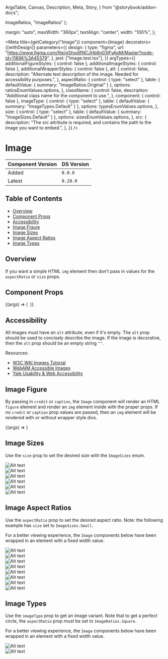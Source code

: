   ArgsTable,
  Canvas,
  Description,
  Meta,
  Story,
} from "@storybook/addon-docs";


  ImageRatios,
  "ImageRatios"
);

  margin: "auto",
  maxWidth: "360px",
  textAlign: "center",
  width: "100%",
};

<Meta
  title={getCategory("Image")}
  component={Image}
  decorators={[withDesign]}
  parameters={{
    design: {
      type: "figma",
      url: "https://www.figma.com/file/qShodlfNCJHb8n03IFyApM/Master?node-id=11896%3A45379",
    },
    jest: ["Image.test.tsx"],
  }}
  argTypes={{
    additionalFigureStyles: { control: false },
    additionalImageStyles: { control: false },
    additionalWrapperStyles: { control: false },
    alt: {
      control: false,
      description:
        "Alternate text description of the image. Needed for accessibility purposes.",
    },
    aspectRatio: {
      control: { type: "select" },
      table: { defaultValue: { summary: "ImageRatios.Original" } },
      options: ratiosEnumValues.options,
    },
    className: {
      control: false,
      description: "Additional class name for the component to use.",
    },
    component: { control: false },
    imageType: {
      control: { type: "select" },
      table: { defaultValue: { summary: "ImageTypes.Default" } },
      options: typesEnumValues.options,
    },
    size: {
      control: { type: "select" },
      table: { defaultValue: { summary: "ImageSizes.Default" } },
      options: sizesEnumValues.options,
    },
    src: {
      description:
        "The src attribute is required, and contains the path to the image you want to embed.",
    },
  }}
/>

# Image

| Component Version | DS Version |
| ----------------- | ---------- |
| Added             | `0.0.6`    |
| Latest            | `0.28.0`   |

## Table of Contents

- [Overview](#overview)
- [Component Props](#component-props)
- [Accessibility](#accessibility)
- [Image Figure](#image-figure)
- [Image Sizes](#image-sizes)
- [Image Aspect Ratios](#image-aspect-ratios)
- [Image Types](#image-types)

## Overview

<Description of={Image} />

If you want a simple HTML `img` element then don't pass in values for the
`aspectRatio` or `size` props.

## Component Props

<Canvas>
  <Story
    name="Image with Controls"
    args={{
      additionalFigureStyles: undefined,
      additionalImageStyles: undefined,
      additionalWrapperStyles: undefined,
      alt: "Alt text",
      aspectRatio: "ImageRatios.TwoByOne",
      caption: "Image caption",
      className: undefined,
      component: undefined,
      credit: "Image credit",
      imageType: "ImageTypes.Default",
      size: "ImageSizes.Medium",
      src: "https://placeimg.com/400/300/animals",
    }}
  >
    {(args) => (
      <Image
        {...args}
        aspectRatio={ratiosEnumValues.getValue(args.aspectRatio)}
        imageType={typesEnumValues.getValue(args.imageType)}
        size={sizesEnumValues.getValue(args.size)}
      />
    )}
  </Story>
</Canvas>

<ArgsTable story="Image with Controls" />

## Accessibility

All images must have an `alt` attribute, even if it's empty. The `alt` prop should
be used to concisely describe the image. If the image is decorative, then the
`alt` prop should be an empty string `""`.

Resources:

- [W3C WAI Images Tutorial](https://www.w3.org/WAI/tutorials/images/)
- [WebAIM Accessible Images](https://webaim.org/techniques/images/)
- [Yale Usability & Web Accessibility](https://usability.yale.edu/web-accessibility/articles/images)

## Image Figure

By passing in `credit` or `caption`, the `Image` component will
render an HTML `figure` element and render an `img` element inside with the
proper props. If no `credit` or `caption` prop values are passed,
then an `img` element will be rendered with or without wrapper style divs.

<Canvas>
  <Story
    name="Figure and figcaption"
    args={{
      alt: "Alt text",
      aspectRatio: ImageRatios.ThreeByTwo,
      caption: "Image caption",
      credit: "Image credit",
      imageType: ImageTypes.Default,
      size: ImageSizes.Medium,
      src: "https://placeimg.com/400/300/animals",
    }}
    argTypes={{
      aspectRatio: { table: { disable: true } },
      caption: { table: { disable: true } },
      credit: { table: { disable: true } },
      imageType: { table: { disable: true } },
      size: { table: { disable: true } },
      src: { table: { disable: true } },
    }}
  >
    {(args) => <Image {...args} />}
  </Story>
</Canvas>

## Image Sizes

Use the `size` prop to set the desired size with the `ImageSizes` enum.

<Canvas>
  <Story name="Image Sizes">
    <SimpleGrid columns={1}>
      <div style={{ textAlign: "center" }}>
        <Heading
          id="ExtraExtraSmall"
          level={HeadingLevels.Four}
          text="ImageSizes.ExtraExtraSmall"
        />
        <Image
          alt="Alt text"
          caption="64px"
          size={ImageSizes.ExtraExtraSmall}
          src="https://placeimg.com/400/300/animals"
        />
      </div>
      <div style={{ textAlign: "center" }}>
        <Heading
          id="ExtraSmall"
          level={HeadingLevels.Four}
          text="ImageSizes.ExtraSmall"
        />
        <Image
          alt="Alt text"
          caption="96px"
          size={ImageSizes.ExtraSmall}
          src="https://placeimg.com/400/300/animals"
        />
      </div>
      <div style={{ textAlign: "center" }}>
        <Heading
          id="Small"
          level={HeadingLevels.Four}
          text="ImageSizes.Small"
        />
        <Image
          alt="Alt text"
          caption="165px"
          size={ImageSizes.Small}
          src="https://placeimg.com/400/300/animals"
        />
      </div>
      <div style={{ textAlign: "center" }}>
        <Heading
          id="Medium"
          level={HeadingLevels.Four}
          text="ImageSizes.Medium"
        />
        <Image
          alt="Alt text"
          caption="225px"
          size={ImageSizes.Medium}
          src="https://placeimg.com/400/300/animals"
        />
      </div>
      <div style={{ textAlign: "center" }}>
        <Heading
          id="Large"
          level={HeadingLevels.Four}
          text="ImageSizes.Large"
        />
        <Image
          alt="Alt text"
          caption="360px"
          size={ImageSizes.Large}
          src="https://placeimg.com/400/300/animals"
        />
      </div>
      <div style={{ textAlign: "center" }}>
        <Heading
          id="Default"
          level={HeadingLevels.Four}
          text="ImageSizes.Default"
        />
        <Image
          alt="Alt text"
          caption="100%"
          src="https://placeimg.com/400/300/animals"
        />
      </div>
    </SimpleGrid>
  </Story>
</Canvas>

## Image Aspect Ratios

Use the `aspectRatio` prop to set the desired aspect ratio. Note: the
following example has `size` set to `ImageSizes.Small`.

For a better viewing experience, the `Image` components below have been wrapped
in an element with a fixed width value.

<Canvas>
  <Story name="Image Aspect Ratios">
    <SimpleGrid columns={1}>
      <div style={imageBlockStyles}>
        <Heading
          id="fourbythree"
          level={HeadingLevels.Four}
          text="ImageRatios.FourByThree"
        />
        <Image
          alt="Alt text"
          aspectRatio={ImageRatios.FourByThree}
          src="https://placeimg.com/400/300/animals"
        />
      </div>
      <div style={imageBlockStyles}>
        <Heading
          id="onebytwo"
          level={HeadingLevels.Four}
          text="ImageRatios.OneByTwo"
        />
        <Image
          alt="Alt text"
          aspectRatio={ImageRatios.OneByTwo}
          src="https://placeimg.com/400/300/animals"
        />
      </div>
      <div style={imageBlockStyles}>
        <Heading
          id="original"
          level={HeadingLevels.Four}
          text="ImageRatios.Original"
        />
        <Image
          alt="Alt text"
          aspectRatio={ImageRatios.Original}
          src="https://placeimg.com/400/300/animals"
        />
      </div>
      <div style={imageBlockStyles}>
        <Heading
          id="sixteenbynine"
          level={HeadingLevels.Four}
          text="ImageRatios.SixteenByNine"
        />
        <Image
          alt="Alt text"
          aspectRatio={ImageRatios.SixteenByNine}
          src="https://placeimg.com/400/300/animals"
        />
      </div>
      <div style={imageBlockStyles}>
        <Heading
          id="square"
          level={HeadingLevels.Four}
          text="ImageRatios.Square"
        />
        <Image
          alt="Alt text"
          aspectRatio={ImageRatios.Square}
          src="https://placeimg.com/400/300/animals"
        />
      </div>
      <div style={imageBlockStyles}>
        <Heading
          id="threebyfour"
          level={HeadingLevels.Four}
          text="ImageRatios.ThreeByFour"
        />
        <Image
          alt="Alt text"
          aspectRatio={ImageRatios.ThreeByFour}
          src="https://placeimg.com/400/300/animals"
        />
      </div>
      <div style={imageBlockStyles}>
        <Heading
          id="threebytwo"
          level={HeadingLevels.Four}
          text="ImageRatios.ThreeByTwo"
        />
        <Image
          alt="Alt text"
          aspectRatio={ImageRatios.ThreeByTwo}
          src="https://placeimg.com/400/300/animals"
        />
      </div>
      <div style={imageBlockStyles}>
        <Heading
          id="twobyone"
          level={HeadingLevels.Four}
          text="ImageRatios.TwoByOne"
        />
        <Image
          alt="Alt text"
          aspectRatio={ImageRatios.TwoByOne}
          src="https://placeimg.com/400/300/animals"
        />
      </div>
    </SimpleGrid>
  </Story>
</Canvas>

## Image Types

Use the `imageType` prop to get an image variant. Note that to get a perfect
circle, the `aspectRatio` prop _must_ be set to `ImageRatios.Square`.

For a better viewing experience, the `Image` components below have been wrapped
in an element with a fixed width value.

<Canvas>
  <Story name="Image Types">
    <SimpleGrid columns={1}>
      <div style={imageBlockStyles}>
        <Heading
          id="default"
          level={HeadingLevels.Four}
          text="ImageTypes.Default"
        />
        <Image
          alt="Alt text"
          aspectRatio={ImageRatios.Square}
          imageType={ImageTypes.Default}
          src="https://placeimg.com/400/400/animals"
        />
      </div>
      <div style={imageBlockStyles}>
        <Heading
          id="circle"
          level={HeadingLevels.Four}
          text="ImageTypes.Circle"
        />
        <Image
          alt="Alt text"
          aspectRatio={ImageRatios.Square}
          imageType={ImageTypes.Circle}
          src="https://placeimg.com/400/400/animals"
        />
      </div>
    </SimpleGrid>
  </Story>
</Canvas>

